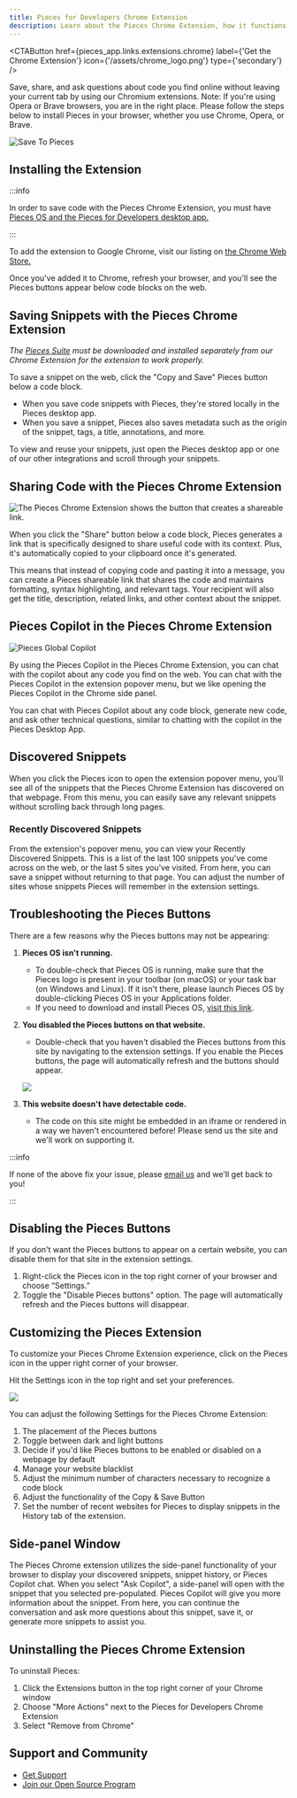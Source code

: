 ```yaml
---
title: Pieces for Developers Chrome Extension
description: Learn about the Pieces Chrome Extension, how it functions, and what all you can do with this powerful extension in Chrome.
---
```



<link rel="canonical" href="https://docs.pieces.app/extensions-plugins/chrome" />

<CTAButton
  href={pieces_app.links.extensions.chrome}
  label={'Get the Chrome Extension'}
  icon={'/assets/chrome_logo.png'}
  type={'secondary'}
/>

<MiniSpacer/>

Save, share, and ask questions about code you find online without leaving your current tab by using our Chromium extensions. Note: If you're using Opera or Brave browsers, you are in the right place. Please follow the steps below to install Pieces in your browser, whether you use Chrome, Opera, or Brave.

![Save To Pieces](https://storage.googleapis.com/pieces_multimedia/PROMOTIONAL/PIECES_FOR_DEVELOPERS/WEB/MACOS/SAVE_TO_PIECES/16X9/PIECES_FOR_DEVELOPERS-WEB-SAVE_TO_PIECES-MACOS-16X9-5_1_2023.GIF)

## Installing the Extension

:::info

In order to save code with the Pieces Chrome Extension, you must have <a target="blank" href="/learn/installation-getting-started/what-am-i-installing#what-is-pieces-os">Pieces OS and the Pieces for Developers desktop app.</a>

:::

To add the extension to Google Chrome, visit our listing on <a target="blank" href="https://chrome.google.com/webstore/detail/pieces-save-code-snippets/igbgibhbfonhmjlechmeefimncpekepm"> the Chrome Web Store.</a>

Once you've added it to Chrome, refresh your browser, and you'll see the Pieces buttons appear below code blocks on the web.

## Saving Snippets with the Pieces Chrome Extension
_The <a target="_blank" href={pieces_app.links.website.pfd_desktop_install}>Pieces Suite</a> must be downloaded and installed separately from our Chrome Extension for the extension to work properly._

To save a snippet on the web, click the "Copy and Save" Pieces button below a code block.

- When you save code snippets with Pieces, they're stored locally in the Pieces desktop app.
- When you save a snippet, Pieces also saves metadata such as the origin of the snippet, tags, a title, annotations, and more.

To view and reuse your snippets, just open the Pieces desktop app or one of our other integrations and scroll through your snippets.

## Sharing Code with the Pieces Chrome Extension

![The Pieces Chrome Extension shows the button that creates a shareable link.](/assets/chrome/share.png)

When you click the "Share" button below a code block, Pieces generates a link that is specifically designed to share useful code with its context. Plus, it's automatically copied to your clipboard once it's generated.

This means that instead of copying code and pasting it into a message, you can create a Pieces shareable link that shares the code and maintains formatting, syntax highlighting, and relevant tags. Your recipient will also get the title, description, related links, and other context about the snippet.

## Pieces Copilot in the Pieces Chrome Extension

![Pieces Global Copilot](https://storage.googleapis.com/pieces_multimedia/PROMOTIONAL/PIECES_FOR_DEVELOPERS/WEB/MACOS/GLOBAL_COPILOT/16X9/PIECES_FOR_DEVELOPERS-WEB-GLOBAL_COPILOT-MACOS-16X9-11_27_2023.GIF)

By using the Pieces Copilot in the Pieces Chrome Extension, you can chat with the copilot about any code you find on the web. You can chat with the Pieces Copilot in the extension popover menu, but we like opening the Pieces Copilot in the Chrome side panel.

You can chat with Pieces Copilot about any code block, generate new code, and ask other technical questions, similar to chatting with the copilot in the Pieces Desktop App.

## Discovered Snippets
When you click the Pieces icon to open the extension popover menu, you'll see all of the snippets that the Pieces Chrome Extension has discovered on that webpage. From this menu, you can easily save any relevant snippets without scrolling back through long pages.

### Recently Discovered Snippets
From the extension's popover menu, you can view your Recently Discovered Snippets. This is a list of the last 100 snippets you've come across on the web, or the last 5 sites you've visited. From here, you can save a snippet without returning to that page. You can adjust the number of sites whose snippets Pieces will remember in the extension settings.

## Troubleshooting the Pieces Buttons
There are a few reasons why the Pieces buttons may not be appearing:

1. **Pieces OS isn't running.**
    - To double-check that Pieces OS is running, make sure that the Pieces logo is present in your toolbar (on macOS) or your task bar (on Windows and Linux). If it isn't there, please launch Pieces OS by double-clicking Pieces OS in your Applications folder.
    - If you need to download and install Pieces OS, <a target="_blank" href="/learn/installation-getting-started/what-am-i-installing">visit this link</a>.

2. **You disabled the Pieces buttons on that website.**
    - Double-check that you haven't disabled the Pieces buttons from this site by navigating to the extension settings. If you enable the Pieces buttons, the page will automatically refresh and the buttons should appear.

    ![](/assets/settings_for_chrome.png)

3. **This website doesn't have detectable code.**
    - The code on this site might be embedded in an iframe or rendered in a way we haven't encountered before! Please send us the site and we'll work on supporting it.

:::info

If none of the above fix your issue, please <a target="_blank" href={pieces_app.links.socials.support_email}>email us</a> and we'll get back to you!

:::

## Disabling the Pieces Buttons
If you don't want the Pieces buttons to appear on a certain website, you can disable them for that site in the extension settings.

1. Right-click the Pieces icon in the top right corner of your browser and choose “Settings.”
2. Toggle the "Disable Pieces buttons" option. The page will automatically refresh and the Pieces buttons will disappear.

## Customizing the Pieces Extension

To customize your Pieces Chrome Extension experience, click on the Pieces icon in the upper right corner of your browser.

Hit the Settings icon in the top right and set your preferences.

![](/assets/theme_for_chrome.png)

You can adjust the following Settings for the Pieces Chrome Extension:
1. The placement of the Pieces buttons
2. Toggle between dark and light buttons
3. Decide if you'd like Pieces buttons to be enabled or disabled on a webpage by default
4. Manage your website blacklist
5. Adjust the minimum number of characters necessary to recognize a code block
6. Adjust the functionality of the Copy & Save Button
7. Set the number of recent websites for Pieces to display snippets in the History tab of the extension.

## Side-panel Window
The Pieces Chrome extension utilizes the side-panel functionality of your browser to display your discovered snippets, snippet history, or Pieces Copilot chat. When you select "Ask Copilot", a side-panel will open with the snippet that you selected pre-populated. Pieces Copilot will give you more information about the snippet. From here, you can continue the conversation and ask more questions about this snippet, save it, or generate more snippets to assist you.

## Uninstalling the Pieces Chrome Extension

To uninstall Pieces:
1. Click the Extensions button in the top right corner of your Chrome window
2. Choose "More Actions" next to the Pieces for Developers Chrome Extension
3. Select "Remove from Chrome"

##  Support and Community

- [Get Support](/learn/support)
- [Join our Open Source Program](https://github.com/pieces-app/opensource)

